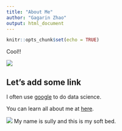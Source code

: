 ```yaml
---
title: "About Me"
author: "Gagarin Zhao"
output: html_document
---
```


```r
knitr::opts_chunk$set(echo = TRUE)
```

Cool!!

![](https://media1.tenor.com/images/45e529c116a1758fd09bdb27e2172eca/tenor.gif?itemid=11674749)

## Let's add some link

I often use [google](http://www.google.com) to do data science.

You can learn all about me at [here](about.html).

![](IMG_6359.jpeg)
My name is sully and this is my soft bed.
